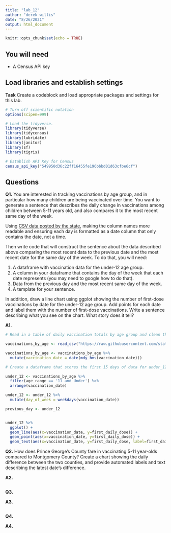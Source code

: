 ```yaml
---
title: "lab_12"
author: "derek willis"
date: "8/26/2021"
output: html_document
---
```


```r
knitr::opts_chunk$set(echo = TRUE)
```

## You will need

* A Census API key

## Load libraries and establish settings

**Task** Create a codeblock and load appropriate packages and settings for this lab.

```r
# Turn off scientific notation
options(scipen=999)

# Load the tidyverse.
library(tidyverse)
library(tidycensus)
library(lubridate)
library(janitor)
library(sf)
library(tigris)

# Establish API Key for Census
census_api_key("549950d36c22ff16455fe196bbbd01d63cfbe6cf")

```

## Questions

**Q1.** You are interested in tracking vaccinations by age group, and in particular how many children are being vaccinated over time. You want to generate a sentence that describes the daily change in vaccinations among children between 5-11 years old, and also compares it to the most recent same day of the week.

Using [CSV data posted by the state](https://raw.githubusercontent.com/state-of-maryland/VaccineCSVs/master/MD_COVID19_VaccinationPercentAgeGroupPopulation.csv), making the column names more readable and ensuring each day is formatted as a date column that only contains the date, not a time.

Then write code that will construct the sentence about the data described above comparing the most recent data to the previous date and the most recent date for the same day of the week. To do that, you will need:

1. A dataframe with vaccination data for the under-12 age group.
2. A column in your dataframe that contains the day of the week that each date represents (you may need to google how to do that).
3. Data from the previous day and the most recent same day of the week.
3. A template for your sentence.

In addition, draw a line chart using ggplot showing the number of first-dose vaccinations by date for the under-12 age group. Add points for each date and label them with the number of first-dose vaccinations. Write a sentence describing what you see on the chart. What story does it tell?

**A1.** 

```r

# Read in a table of daily vaccination totals by age group and clean the column names

vaccinations_by_age <- read_csv("https://raw.githubusercontent.com/state-of-maryland/VaccineCSVs/master/MD_COVID19_VaccinationPercentAgeGroupPopulation.csv") %>% clean_names()

vaccinations_by_age <- vaccinations_by_age %>%
  mutate(vaccination_date = date(mdy_hms(vaccination_date)))

# Create a dataframe that stores the first 15 days of data for under_12s

under_12 <- vaccinations_by_age %>%
  filter(age_range == '11 and Under') %>%
  arrange(vaccination_date)

under_12 <- under_12 %>%
  mutate(day_of_week = weekdays(vaccination_date))

previous_day <- under_12


under_12 %>%
  ggplot() +
  geom_line(aes(x=vaccination_date, y=first_daily_dose)) +
  geom_point(aes(x=vaccination_date, y=first_daily_dose)) +
  geom_text(aes(x=vaccination_date, y=first_daily_dose, label=first_daily_dose), hjust=1)


```

**Q2.** How does Prince George's County fare in vaccinating 5-11 year-olds compared to Montgomery County? Create a chart showing the daily difference between the two counties, and provide automated labels and text describing the latest date's difference. 

**A2.** 

```r

```

**Q3.** 

**A3.**

```r

```
**Q4.** 

**A4.**

```r

```

